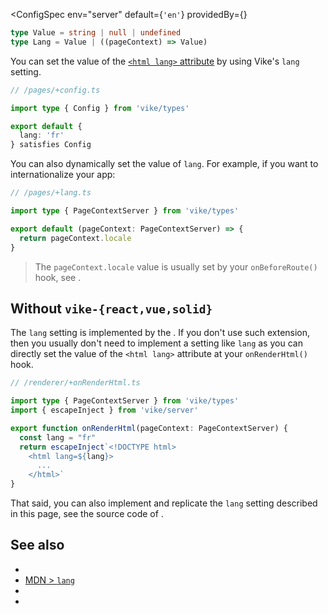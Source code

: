 
<ConfigSpec
  env="server"
  default={<code>'en'</code>}
  providedBy={<ProvidedBy />}
>
```ts ts-only
type Value = string | null | undefined
type Lang = Value | ((pageContext) => Value)
```
</ConfigSpec>

You can set the value of the [`<html lang>` attribute](https://developer.mozilla.org/en-US/docs/Web/HTML/Global_attributes/lang#language_tag_syntax) by using Vike's `lang` setting.

```ts
// /pages/+config.ts

import type { Config } from 'vike/types'

export default {
  lang: 'fr'
} satisfies Config
```

You can also dynamically set the value of `lang`. For example, if you want to internationalize your app:

```ts
// /pages/+lang.ts

import type { PageContextServer } from 'vike/types'

export default (pageContext: PageContextServer) => {
  return pageContext.locale
}
```

> The `pageContext.locale` value is usually set by your `onBeforeRoute()` hook, see <Link href="/i18n" />.


## Without `vike-{react,vue,solid}`

The `lang` setting is implemented by the <UiFrameworkExtension />. If you don't use such extension, then you usually don't need to implement a setting like `lang` as you can directly set the value of the `<html lang>` attribute at your <Link href="/onRenderHtml">`onRenderHtml()` hook</Link>.

```ts
// /renderer/+onRenderHtml.ts

import type { PageContextServer } from 'vike/types'
import { escapeInject } from 'vike/server'

export function onRenderHtml(pageContext: PageContextServer) {
  const lang = "fr"
  return escapeInject`<!DOCTYPE html>
    <html lang=${lang}>
      ...
    </html>`
}
```

That said, you can also implement and replicate the `lang` setting described in this page, see the source code of <UiFrameworkExtension name noLink />.


## See also

- <Link href="/i18n" />
- [MDN > `lang`](https://developer.mozilla.org/en-US/docs/Web/HTML/Global_attributes/lang#language_tag_syntax)
- <Link href="/head-tags" />
- <Link href="/settings#html-shell" doNotInferSectionTitle />
